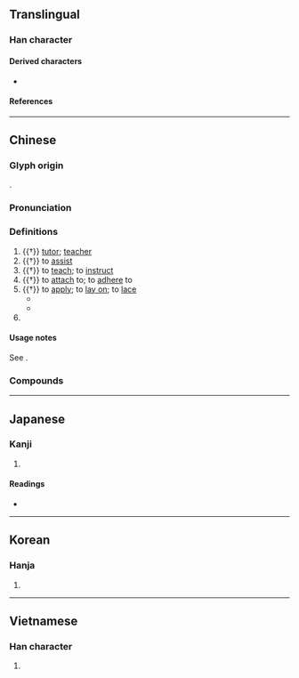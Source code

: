 {{character info/new}}
==Translingual==

===Han character===
{{Han char|rn=9|rad=人|as=10|sn=12|four=23242|canj=OIBI|ids=⿰亻尃}}

====Derived characters====
* {{l|mul|[[𭗚]], [[𦺉]]}}

====References====
{{Han ref|kx=0112.190|dkj=00939|dj=0240.050|hdz=10201.050|uh=5085}}

----

==Chinese==
{{zh-forms|alt=付}}

===Glyph origin===
{{Han etym}}
{{Han compound|人|尃|c1=s|c2=p|t1=man|ls=psc}}.

===Pronunciation===
{{zh-pron
|m=fù
|m-s=
|c=fu6
|c-t=
|g=
|h=pfs=fu
|j=
|mb=hu̿
|md=
|mn=pò͘/ml:hù/tw:hū
|mn_note=pò͘ - vernacular (including surname); hù/hū - literary
|mn-t=hu3/bou3
|mn-t_note=bou3 - surname
|w=
|x=
|mc=y
|oc=y
|ma=
|cat=n,v,pn
}}

===Definitions===
{{zh-hanzi}}

# {{†}} [[tutor]]; [[teacher]]
# {{†}} to [[assist]]
# {{†}} to [[teach]]; to [[instruct]]
# {{†}} to [[attach]] to; to [[adhere]] to
# {{†}} to [[apply]]; to [[lay on]]; to [[lace]]
#* {{zh-x|箭鏃 傅 毒藥|arrowheads '''laced with''' poison|CL|ref={{RQ:Manshu|4|The Yù Tribe (喻部落)|17}}}}
#* {{zh-x|繡面蠻 初生 後 出月，以 針刺 面-上，以 青黛 傅 之。|The Face Tattoo Barbarians are tattooed on their face the month after birth, using needles '''laced with''' indigo dye.|CL|ref={{RQ:Manshu|4|The Black, Gold and Silver Tooth Barbarians (黑金銀齒蠻) and the Leg and Face Tattoo Barbarians (繡腳面蠻) of Yǒngchāng (Prefecture) (永昌; ie. modern Baoshan)|18}}}}
# {{surname|lang=zh}}

====Usage notes====
See {{zh-l|*付}}.

===Compounds===
{{zh-der|傅巖|傅粉郎|內傅|傅粉施朱|傅母|太子太傅|傅會|一傅眾咻|傅彩|傅父|傅粉何郎|少傅|師傅|如虎傅翼|外傅|主傅|傅近|大師傅|傅說版築|太傅|傅粉|保傅|施朱傅粉|施丹傅粉|為虎傅翼|皮傅|未傅|理髮師傅|面如傅粉|老師傅|裱褙師傅|篦頭師傅|齊傅楚咻}}

----

==Japanese==

===Kanji===
{{ja-kanji|grade=|rs=人10}}

# {{defn|lang=ja|sort=人10}}

====Readings====
* {{ja-readings
|goon=ふ
|kanon=ふ
|kun=かしず-く, もり, つく
}}

----

==Korean==

===Hanja===
{{ko-hanja|hangeul=부|rv=bu|mr=pu}}

# {{defn|lang=ko|sort=人10}}

----

==Vietnamese==

===Han character===
{{vi-hantu|[[phó]]|rs=人10}}

# {{defn|lang=vi|sort=人10}}